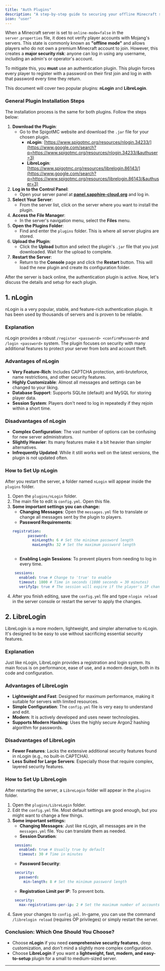 ```yaml
---
title: "Auth Plugins"
description: "A step-by-step guide to securing your offline Minecraft server."
icon: "user"
---
```


When a Minecraft server is set to `online-mode=false` in the `server.properties` file, it does not verify player accounts with Mojang's servers. This state is commonly known as **"offline mode"** and allows players who do not own a premium Minecraft account to join. However, this creates a **major security risk**: anyone can log in using any username, including an admin's or operator's account.

To mitigate this, you **must** use an authentication plugin. This plugin forces every player to register with a password on their first join and log in with that password every time they return.

This document will cover two popular plugins: **nLogin** and **LibreLogin**.

### **General Plugin Installation Steps**
The installation process is the same for both plugins. Follow the steps below:

1. **Download the Plugin**:
   - Go to the SpigotMC website and download the `.jar` file for your chosen plugin.
     - **nLogin**: [https://www.spigotmc.org/resources/nlogin.34233/](https://www.google.com/search?q=https://www.spigotmc.org/resources/nlogin.34233/&authuser=3)
     - **LibreLogin**: [https://www.spigotmc.org/resources/librelogin.86143/](https://www.google.com/search?q=https://www.spigotmc.org/resources/librelogin.86143/&authuser=3)
2. **Log in to the Control Panel**:
   - Open your server panel at [**panel.sapphire-cloud.org**](https://panel.sapphire-cloud.org/) and log in.
3. **Select Your Server**:
   - From the server list, click on the server where you want to install the plugin.
4. **Access the File Manager**:
   - In the server's navigation menu, select the **Files** menu.
5. **Open the Plugins Folder**:
   - Find and enter the `plugins` folder. This is where all server plugins are stored.
6. **Upload the Plugin**:
   - Click the **Upload** button and select the plugin's `.jar` file that you just downloaded. Wait for the upload to complete.
7. **Restart the Server**:
   - Return to the **Console** page and click the **Restart** button. This will load the new plugin and create its configuration folder.

After the server is back online, the authentication plugin is active. Now, let's discuss the details and setup for each plugin.

## **1. nLogin**
nLogin is a very popular, stable, and feature-rich authentication plugin. It has been used by thousands of servers and is proven to be reliable.

### **Explanation**
nLogin provides a robust `/register <password> <confirmPassword>` and `/login <password>` system. The plugin focuses on security with many additional features to protect your server from bots and account theft.

### **Advantages of nLogin**
- **Very Feature-Rich**: Includes CAPTCHA protection, anti-bruteforce, name restrictions, and other security features.
- **Highly Customizable**: Almost all messages and settings can be changed to your liking.
- **Database Support**: Supports SQLite (default) and MySQL for storing player data.
- **Session System**: Players don't need to log in repeatedly if they rejoin within a short time.

### **Disadvantages of nLogin**
- **Complex Configuration**: The vast number of options can be confusing for new server administrators.
- **Slightly Heavier**: Its many features make it a bit heavier than simpler alternatives.
- **Infrequently Updated**: While it still works well on the latest versions, the plugin is not updated often.

### **How to Set Up nLogin**
After you restart the server, a folder named `nLogin` will appear inside the `plugins` folder.

1. Open the `plugins/nLogin` folder.
2. The main file to edit is `config.yml`. Open this file.
3. **Some important settings you can change:**
   - **Changing Messages**: Open the `messages.yml` file to translate or change all messages sent by the plugin to players.
   - **Password Requirements**:
    ```YAML Password Requirements
    registration:
           password:
             minLength: 6 # Set the minimum password length
             maxLength: 32 # Set the maximum password length
         
    ```
   - **Enabling Login Sessions**: To prevent players from needing to log in every time.
    ```YAML config.yml
     sessions:
       enabled: true # Change to 'true' to enable
       timeout: 1800 # Time in seconds (1800 seconds = 30 minutes)
       verifyIp: true # The session will expire if the player's IP changes
    ```
4. After you finish editing, save the `config.yml` file and type `nlogin reload` in the server console or restart the server to apply the changes.

## **2. LibreLogin**
LibreLogin is a more modern, lightweight, and simpler alternative to nLogin. It's designed to be easy to use without sacrificing essential security features.

### **Explanation**
Just like nLogin, LibreLogin provides a registration and login system. Its main focus is on performance, ease of use, and a modern design, both in its code and configuration.

### **Advantages of LibreLogin**
- **Lightweight and Fast**: Designed for maximum performance, making it suitable for servers with limited resources.
- **Simple Configuration**: The `config.yml` file is very easy to understand and edit.
- **Modern**: It is actively developed and uses newer technologies.
- **Supports Modern Hashing**: Uses the highly secure Argon2 hashing algorithm for passwords.

### **Disadvantages of LibreLogin**
- **Fewer Features**: Lacks the extensive additional security features found in nLogin (e.g., no built-in CAPTCHA).
- **Less Suited for Large Servers**: Especially those that require complex, layered security features.

### **How to Set Up LibreLogin**
After restarting the server, a `LibreLogin` folder will appear in the `plugins` folder.

1. Open the `plugins/LibreLogin` folder.
2. Edit the `config.yml` file. Most default settings are good enough, but you might want to change a few things.
3. **Some important settings:**
   - **Changing Messages**: Just like nLogin, all messages are in the `messages.yml` file. You can translate them as needed.
   - **Session Duration**:
    ```YAML config.yml
     session:
       enabled: true # Usually true by default
       timeout: 30 # Time in minutes
    ```
   - **Password Security**:
    ```YAML config.yml
     security:
       password:
         min-length: 8 # Set the minimum password length
    ```
   - **Registration Limit per IP**: To prevent bots.
    ```YAML config.yml
     security:
       max-registrations-per-ip: 2 # Set the maximum number of accounts that can be registered from one IP address
    ```
4. Save your changes to `config.yml`. In-game, you can use the command `/librelogin reload` (requires OP privileges) or simply restart the server.

### **Conclusion: Which One Should You Choose?**
- Choose **nLogin** if you need **comprehensive security features**, deep customization, and don't mind a slightly more complex configuration.
- Choose **LibreLogin** if you want a **lightweight, fast, modern, and easy-to-setup** plugin for a small to medium-sized server.

---